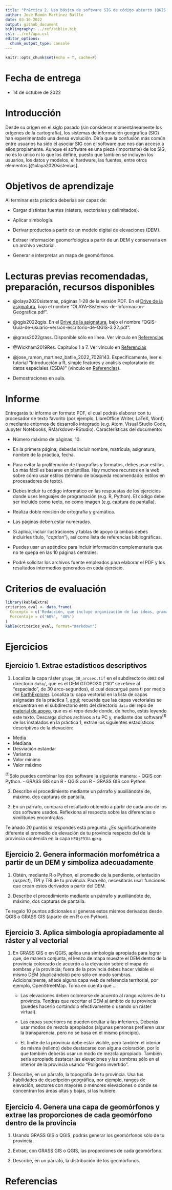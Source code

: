 ```yaml
---
title: "Práctica 2. Uso básico de software SIG de código abierto (QGIS + GRASS GIS + R + Python): derivar productos, estadística zonal, simbología."
author: José Ramón Martínez Batlle
date: 03-10-2022
output: github_document
bibliography: ../ref/biblio.bib
csl: ../ref/apa.csl
editor_options: 
  chunk_output_type: console
---
```


```r
knitr::opts_chunk$set(echo = T, cache=F)
```

# Fecha de entrega

- 14 de octubre de 2022

# Introducción

Desde su origen en el siglo pasado (sin considerar momentáneamente los orígenes de la cartografía), los sistemas de información geográfica (SIG) han experimentado una densa evolución. Diría que la confusión más común entre usuarios ha sido el asociar SIG con el software que nos dan acceso a ellos propiamente. Aunque el software es una pieza (importante) de los SIG, no es lo único ni lo que los define, puesto que también se incluyen los usuarios, los datos y modelos, el hardware, las fuentes, entre otros elementos [@olaya2020sistemas].

# Objetivos de aprendizaje

Al terminar esta práctica deberías ser capaz de:

- Cargar distintas fuentes (rásters, vectoriales y delimitados).

- Aplicar simbología.

- Derivar productos a partir de un modelo digital de elevaciones (DEM).

- Extraer información geomorfológica a partir de un DEM y conservarla en un archivo vectorial.

- Generar e interpretar un mapa de geomórfonos.

# Lecturas previas recomendadas, preparación, recursos disponibles

- @olaya2020sistemas, páginas 1-28 de la versión PDF. En el [Drive de la asignatura](https://drive.google.com/drive/folders/1orlvmg86kad08FznStkmYaesxaTbzAQD?usp=sharing), bajo el nombre "OLAYA-Sistemas-de-Informacion-Geografica.pdf".

- @qgis2022qgis\.  En el [Drive de la asignatura](https://drive.google.com/drive/folders/1orlvmg86kad08FznStkmYaesxaTbzAQD?usp=sharing), bajo el nombre "QGIS-Guia-de-usuario-version-escritorio-de-QGIS-3.22.pdf".

- @grass2022grass\. Disponible sólo en línea. Ver vínculo en [Referencias](#referencias)

- @Wickham2019Res\. Capítulos 1 a 7. Ver vínculo en [Referencias](#referencias)

- @jose_ramon_martinez_batlle_2022_7028143\. Específicamente, leer el tutorial "Introducción a R, simple features y análisis exploratorio de datos espaciales (ESDA)" (vínculo en [Referencias](#referencias)).

- Demostraciones en aula.

# Informe

Entregarás tu informe en formato PDF, el cual podrás elaborar con tu procesador de texto favorito (por ejemplo, LibreOffice Writer, LaTeX, Word) o mediante entornos de desarrollo integrado (e.g. Atom, Visual Studio Code, Jupyter Notebooks, RMarkdown-RStudio). Características del documento:

- Número máximo de páginas: 10.

- En la primera página, deberás incluir nombre, matrícula, asignatura, nombre de la práctica, fecha.

- Para evitar la proliferación de tipografías y formatos, debes usar estilos. Lo más fácil es basarse en plantillas. Hay muchos recursos en la web sobre cómo usar estilos (término de búsqueda recomendado: estilos en procesadores de texto).

- Debes incluir tu código informático en las respuestas de los ejercicios donde uses lenguajes de programación (e.g. R, Python). El código debe ser incluido como texto, no como imagen (e.g. captura de pantalla).

- Realiza doble revisión de ortografía y gramática.

- Las páginas deben estar numeradas.

- Si aplica, incluir ilustraciones y tablas de apoyo (a ambas debes incluirles título, "*caption*"), así como lista de referencias bibliográficas.

- Puedes usar un apéndice para incluir información complementaria que no te quepa en las 10 páginas centrales.

- Podré solicitar los archivos fuente empleados para elaborar el PDF y los resultados intermedios generados en cada ejercicio.

# Criterios de evaluación

```r
library(kableExtra)
criterios_eval <- data.frame(
  Concepto = c('Redacción, que incluye organización de las ideas, gramática, ortografía', 'Presentación, que incluye uso apropiado de estilos, tablas y figuras (legibilidad, uso de *caption*), numeración de páginas'),
  Porcentaje = c('60%', '40%')
)
kable(criterios_eval, format="markdown")
```


# Ejercicios

## Ejercicio 1. Extrae estadísticos descriptivos

1. Localiza la capa ráster `gtopo_30_arcsec.tif` en el subdirectorio `d002` del directorio `data/`, que es el DEM GTOPO30 ("30" se refiere al "espaciado", de 30 arco-segundos), el cual descargué para ti por medio del [EarthExplorer](https://earthexplorer.usgs.gov/). Localiza tu capa vectorial en la lista de capas asignadas de la práctica 1, [aquí](practica-1.md#1a-instala-y-prueba-qgis); recuerda que las capas vectoriales se encuentran en el subdirectorio `d001` del directorio `data` del repo de [material de apoyo](https://github.com/geomorfologia-202202/material-de-apoyo), que es el repo desde donde, de hecho, estás leyendo este texto. Descarga dichos archivos a tu PC y, mediante dos software<sup>(1)</sup> de los instalados en la práctica 1, extrae los siguientes estadísticos descriptivos de la elevación:

- Media
- Mediana
- Desviación estándar
- Varianza
- Valor mínimo
- Valor máximo

<sup>(1)</sup>Sólo puedes combinar los dos software la siguiente manera:
- QGIS con Python.
- GRASS GIS con R
- QGIS con R
- GRASS GIS con Python

2. Describe el procedimiento mediante un párrafo y auxiliándote de, máximo, dos capturas de pantalla.

3. En un párrafo, compara el resultado obtenido a partir de cada uno de los dos software usados. Reflexiona al respecto sobre las diferencias o similitudes encontradas.

Te añado 20 puntos si respondes esta pregunta: ¿Es significativamente diferente el promedio de elevación de tu provincia respecto del de la provincia contenida en la capa `HE0jF91U.gpkg`.

## Ejercicio 2. Genera información morfométrica a partir de un DEM y simboliza adecuadamente

1. Obtén, mediante R o Python, el promedio de la pendiente, orientación (*aspect*), TPI y TRI de tu provincia. Para ello, necesitarás usar funciones que crean estos derivados a partir del DEM.

2. Describe el procedimiento mediante un párrafo y auxiliándote de, máximo, dos capturas de pantalla.

Te regalo 10 puntos adicionales si generas estos mismos derivados desde QGIS o GRASS GIS (aparte de en R o en Python).

## Ejercicio 3. Aplica simbología apropiadamente al ráster y al vectorial

1. En GRASS GIS o en QGIS, aplica una simbología apropiada para lograr que, de manera conjunta, el lienzo de mapa muestre el DEM dentro de la provincia coloreado de acuerdo a la elevación sobre el mapa de sombras y la provincia; fuera de la provincia debes hacer visible el mismo DEM (duplicándolo) pero sólo en modo sombras. Adicionalmente, añade alguna capa web de referencia territorial, por ejemplo, OpenStreetMap. Toma en cuenta que  ...

    - Las elevaciones deben colorearse de acuerdo al rango valores de tu provincia. Tendrás que recortar el DEM al ámbito de tu provincia (puedes hacerlo cortándolo efectivamente o usando un ráster virtual).

    - Las capas superiores no pueden ocultar a las inferiores. Deberás usar modos de mezcla apropiados (algunas personas prefieren usar la transparencia, pero no se basa en el mismo principio).
    
    - EL límite de la provincia debe estar visible, pero también el interior de misma (relleno) debe destacarse con alguna coloración, por lo que también deberás usar un modo de mezcla apropiado. También sería apropiado destacar las elevaciones y las sombras sólo en el interior de la provincia usando "Polígono invertido".
    
2. Describe, en un párrafo, la topografía de tu provincia. Usa tus habilidades de descripción geográfica, por ejemplo, rangos de elevación, sectores con mayores o menores elevaciones o donde se concentran los áreas altas y bajas, si las hubiere. 
    
## Ejercicio 4. Genera una capa de geomórfonos y extrae las proporciones de cada geomórfono dentro de la provincia

1. Usando GRASS GIS o QGIS, podrás generar los geomórfonos sólo de tu provincia.

2. Extrae, con GRASS GIS o QGIS, las proporciones de cada geomórfono.

3. Describe, en un párrafo, la distribución de los geomórfonos.

# Referencias

